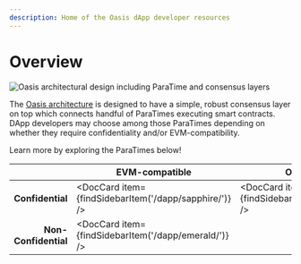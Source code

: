 ```yaml
---
description: Home of the Oasis dApp developer resources
---
```



# Overview

![Oasis architectural design including ParaTime and consensus layers](../general/images/architecture/technology_scalability.svg)

The [Oasis architecture] is designed to have a simple, robust consensus layer
on top which connects handful of ParaTimes executing smart contracts.
DApp developers may choose among those ParaTimes depending on whether they
require confidentiality and/or EVM-compatibility.

Learn more by exploring the ParaTimes below!

|                      | EVM-compatible                                        | Oasis Wasm                                          |
|---------------------:|-------------------------------------------------------|-----------------------------------------------------|
| **Confidential**     | <DocCard item={findSidebarItem('/dapp/sapphire/')} /> | <DocCard item={findSidebarItem('/dapp/cipher/')} /> |
| **Non-Confidential** | <DocCard item={findSidebarItem('/dapp/emerald/')} />  |                                                     |

[Oasis architecture]: ../general/oasis-network/README.mdx
